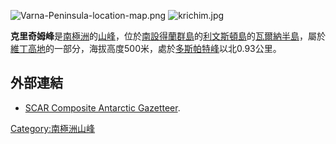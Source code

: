 {{no footnotes|time=2013-10-27T09:15:09+00:00}}
[[Image:Varna-Peninsula-location-map.png|thumb]]
[[Image:krichim.jpg|thumb]]

{{coord|62|31|53|S|60|08|42|W|display=title}}
'''克里奇姆峰'''是[[南極洲|南極洲]]的[[山峰|山峰]]，位於[[南設得蘭群島|南設得蘭群島]]的[[利文斯頓島|利文斯頓島]]的[[瓦爾納半島|瓦爾納半島]]，屬於[[維丁高地|維丁高地]]的一部分，海拔高度500米，處於[[多斯帕特峰|多斯帕特峰]]以北0.93公里。

==外部連結==
* [http://data.aad.gov.au/aadc/gaz/scar/ SCAR Composite Antarctic Gazetteer]{{WebCite|url=https://www.webcitation.org/5ug2CfC7m?url=http://data.aad.gov.au/aadc/gaz/scar/ |date=20101202140255 |dateformat=iso }}.

{{Antarctica-geo-stub}}
[[Category:南極洲山峰|Category:南極洲山峰]]